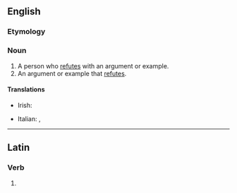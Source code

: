 {{also|réfuter}}
==English==

===Etymology===
{{suffix|en|refute|er}}

===Noun===
{{en-noun}}

# A person who [[refute]]s with an argument or example.
# An argument or example that [[refute]]s.

====Translations====
{{trans-top|person who refutes with an argument or example}}
* Irish: {{t|ga|bréagnaitheoir|m}}
{{trans-mid}}
* Italian: {{t|it|confutatore|m}}, {{t|it|confutatrice|f}}
{{trans-bottom}}

{{trans-top|an argument or example that refutes}}
{{trans-mid}}
{{trans-bottom}}

----

==Latin==

===Verb===
{{la-verb-form|refūter}}

# {{inflection of|refūtō||1|s|pres|pasv|subj|lang=la}}